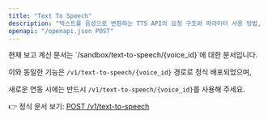 ```yaml
---
title: "Text To Speech"
description: "텍스트를 음성으로 변환하는 TTS API의 요청 구조와 파라미터 사용 방법, 오류 주의사항을 안내합니다."
openapi: "/openapi.json POST"
---
```


<Warning>
  현재 보고 계신 문서는 `/sandbox/text-to-speech/{voice_id}`에 대한 문서입니다.  

  이와 동일한 기능은 `/v1/text-to-speech/{voice_id}` 경로로 정식 배포되었으며,  

  새로운 연동 시에는 반드시 `/v1/text-to-speech/{voice_id}`를 사용해 주세요.

  👉 정식 문서 보기: [POST /v1/text-to-speech](/ko/api-reference/endpoints/text-to-speech)
</Warning>